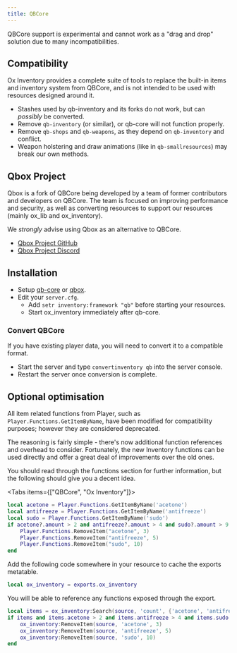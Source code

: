 ```yaml
---
title: QBCore
---
```



<Callout type="warning">

QBCore support is experimental and cannot work as a "drag and drop" solution due to many incompatibilities.

</Callout>

## Compatibility

Ox Inventory provides a complete suite of tools to replace the built-in items and inventory system from QBCore, and is not intended to be used with resources designed around it.

- Stashes used by qb-inventory and its forks do not work, but can _possibly_ be converted.
- Remove `qb-inventory` (or similar), or qb-core will not function properly.
- Remove `qb-shops` and `qb-weapons`, as they depend on `qb-inventory` and conflict.
- Weapon holstering and draw animations (like in `qb-smallresources`) may break our own methods.

## Qbox Project

Qbox is a fork of QBCore being developed by a team of former contributors and developers on QBCore. The team is focused on improving performance and security, as well as converting resources to support our resources (mainly ox_lib and ox_inventory).

We _strongly_ advise using Qbox as an alternative to QBCore.

- [Qbox Project GitHub](https://github.com/Qbox-project/)
- [Qbox Project Discord](https://discord.gg/AtbwBuJHN5)

## Installation

- Setup [qb-core](https://github.com/qbcore-framework) or [qbox](https://github.com/Qbox-project/qb-core).
- Edit your `server.cfg`.
  - Add `setr inventory:framework "qb"` before starting your resources.
  - Start ox_inventory immediately after qb-core.

### Convert QBCore

If you have existing player data, you will need to convert it to a compatible format.

- Start the server and type `convertinventory qb` into the server console.
- Restart the server once conversion is complete.

## Optional optimisation

All item related functions from Player, such as `Player.Functions.GetItemByName`, have been modified for compatibility purposes; however they are considered deprecated.

The reasoning is fairly simple - there's now additional function references and overhead to consider. Fortunately, the new Inventory functions can be used directly and offer a great deal of improvements over the old ones.

You should read through the functions section for further information, but the following should give you a decent idea.

<Tabs items={["QBCore", "Ox Inventory"]}>
<Tab>

```lua
local acetone = Player.Functions.GetItemByName('acetone')
local antifreeze = Player.Functions.GetItemByName('antifreeze')
local sudo = Player.Functions.GetItemByName('sudo')
if acetone?.amount > 2 and antifreeze?.amount > 4 and sudo?.amount > 9 then
    Player.Functions.RemoveItem("acetone", 3)
    Player.Functions.RemoveItem("antifreeze", 5)
    Player.Functions.RemoveItem("sudo", 10)
end
```

</Tab>
<Tab>

Add the following code somewhere in your resource to cache the exports metatable.

```lua
local ox_inventory = exports.ox_inventory
```

You will be able to reference any functions exposed through the export.

```lua
local items = ox_inventory:Search(source, 'count', {'acetone', 'antifreeze', 'sudo'})
if items and items.acetone > 2 and items.antifreeze > 4 and items.sudo > 9 then
    ox_inventory:RemoveItem(source, 'acetone', 3)
    ox_inventory:RemoveItem(source, 'antifreeze', 5)
    ox_inventory:RemoveItem(source, 'sudo', 10)
end
```

</Tab>
</Tabs>
